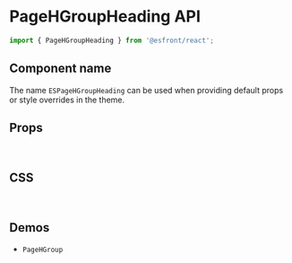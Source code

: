 
<Meta title="Components API/PageHGroupHeading" />

# PageHGroupHeading API

```js
import { PageHGroupHeading } from '@esfront/react';
```

## Component name

The name `ESPageHGroupHeading` can be used when providing default props or style overrides in the theme.

## Props

<TableInterface name="PageHGroupHeadingProps" variant="props" />

<br />

## CSS

<TableInterface name="PageHGroupHeadingClasses" variant="css" />

<br />

## Demos

<ul>
  <li>
    <LinkTo kind="components-pagehgroup" story="demo">
      <code>PageHGroup</code>
    </LinkTo>
  </li>
</ul>
